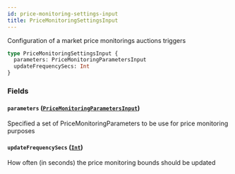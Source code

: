 ```yaml
---
id: price-monitoring-settings-input
title: PriceMonitoringSettingsInput
---
```


Configuration of a market price monitorings auctions triggers

```graphql
type PriceMonitoringSettingsInput {
  parameters: PriceMonitoringParametersInput
  updateFrequencySecs: Int
}
```

### Fields

#### `parameters` ([`PriceMonitoringParametersInput`](/docs/graphql/inputs/price-monitoring-parameters-input))

Specified a set of PriceMonitoringParameters to be use for price monitoring purposes

#### `updateFrequencySecs` ([`Int`](/docs/graphql/scalars/int))

How often (in seconds) the price monitoring bounds should be updated
